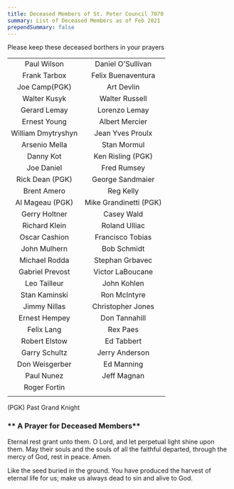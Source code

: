 ---
title: Deceased Members of St. Peter Council 7070
summary: List of Deceased Members as of Feb 2021
prependSummary: false
---

Please keep these deceased borthers in your prayers

|                    |                        |
| :----------------: | :--------------------: |
|    Paul Wilson     |   Daniel O'Sullivan    |
|    Frank Tarbox    |   Felix Buenaventura   |
|   Joe Camp(PGK)    |       Art Devlin       |
|    Walter Kusyk    |     Walter Russell     |
|    Gerard Lemay    |     Lorenzo Lemay      |
|    Ernest Young    |     Albert Mercier     |
| William Dmytryshyn |    Jean Yves Proulx    |
|   Arsenio Mella    |      Stan Mormul       |
|     Danny Kot      |   Ken Risling (PGK)    |
|     Joe Daniel     |      Fred Rumsey       |
|  Rick Dean (PGK)   |    George Sandmaier    |
|    Brent Amero     |       Reg Kelly        |
|  Al Mageau (PGK)   | Mike Grandinetti (PGK) |
|   Gerry Holtner    |       Casey Wald       |
|   Richard Klein    |     Roland Ulliac      |
|   Oscar Cashion    |    Francisco Tobias    |
|    John Mulhern    |      Bob Schmidt       |
|   Michael Rodda    |    Stephan Grbavec     |
|  Gabriel Prevost   |    Victor LaBoucane    |
|    Leo Tailleur    |      John Kohlen       |
|   Stan Kaminski    |      Ron McIntyre      |
|    Jimmy Nillas    |   Christopher Jones    |
|   Ernest Hempey    |     Don Tannahill      |
|     Felix Lang     |        Rex Paes        |
|   Robert Elstow    |       Ed Tabbert       |
|   Garry Schultz    |     Jerry Anderson     |
|   Don Weisgerber   |       Ed Manning       |
|     Paul Nunez     |      Jeff Magnan       |
|    Roger Fortin    |                        |
|                    |                        |

(PGK) Past Grand Knight

### ** A Prayer for Deceased Members**

Eternal rest grant unto them. O Lord, and let perpetual light shine
upon them. May their souls and the souls of all the faithful departed,
through the mercy of God, rest in peace. Amen.

Like the seed buried in the ground. You have produced the harvest
of eternal life for us; make us always dead to sin and alive to God.
